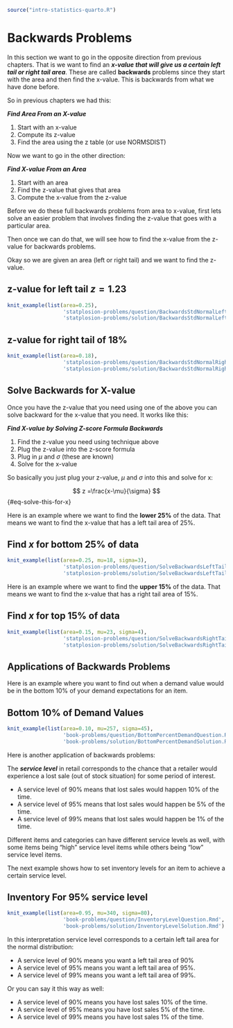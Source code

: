 ```r
source("intro-statistics-quarto.R")
```
# Backwards Problems {#backwards-problems}

In this section we want to go in the opposite direction from previous chapters. That is we want to find an **_x-value that will give us a certain left tail or right tail area_**. These are called **backwards** problems since they start with the area and then find the x-value. This is backwards from what we have done before.

So in previous chapters we had this:

_**Find Area From an X-value**_

1. Start with an x-value
1. Compute its z-value
1. Find the area using the z table (or use NORMSDIST)

Now we want to go in the other direction:

_**Find X-value From an Area**_

1. Start with an area
1. Find the z-value that gives that area
1. Compute the x-value from the z-value

Before we do these full backwards problems from area to x-value, first lets solve an easier problem that involves finding the z-value that goes with a particular area.

Then once we can do that, we will see how to find the x-value from the z-value for backwards problems.

Okay so we are given an area (left or right tail) and we want to find the z-value.

:::{#exm-z-value-for-left-tail-z-equals-1.23}
## z-value for left tail $z=1.23$
```r
knit_example(list(area=0.25),
                  'statplosion-problems/question/BackwardsStdNormalLeftQuestion.Rmd',
                  'statplosion-problems/solution/BackwardsStdNormalLeftSolution.Rmd')
```
:::

:::{#exm-z-value-for-right-tail-of-18-percent}
## z-value for right tail of $18\%$
```r
knit_example(list(area=0.18),
                  'statplosion-problems/question/BackwardsStdNormalRightQuestion.Rmd',
                  'statplosion-problems/solution/BackwardsStdNormalRightSolution.Rmd')
```
:::

## Solve Backwards for X-value

Once you have the z-value that you need using one of the above you can solve backward for the x-value that you need. It works like this:

_**Find X-value by Solving Z-score Formula Backwards**_

1. Find the z-value you need using technique above
1. Plug the z-value into the z-score formula
1. Plug in $\mu$ and $\sigma$ (these are known)
1. Solve for the x-value

So basically you just plug your z-value, $\mu$ and $\sigma$ into this and solve for x:

$$
z =\frac{x-\mu}{\sigma}
$$ {#eq-solve-this-for-x}

Here is an example where we want to find the **lower 25%** of the data. That means we want to find the x-value that has a left tail area of 25%.

:::{#exm-Find-x-for-bottom-25-percent-of-data}
## Find $x$ for bottom $25\%$ of data
```r
knit_example(list(area=0.25, mu=18, sigma=3),
                  'statplosion-problems/question/SolveBackwardsLeftTailQuestion.Rmd',
                  'statplosion-problems/solution/SolveBackwardsLeftTailSolution.Rmd')
```
:::

Here is an example where we want to find the **upper 15%** of the data. That means we want to find the x-value that has a right tail area of 15%.

:::{#exm-Find-x-for-top-15-percent-of-data}
## Find $x$ for top $15\%$ of data
```r
knit_example(list(area=0.15, mu=23, sigma=4),
                  'statplosion-problems/question/SolveBackwardsRightTailQuestion.Rmd',
                  'statplosion-problems/solution/SolveBackwardsRightTailSolution.Rmd')
```
:::

## Applications of Backwards Problems

Here is an example where you want to find out when a demand value would be in the bottom 10% of your demand expectations for an item.

:::{#exm-Bottom-10-percent-of-Demand-Values}
## Bottom $10\%$ of Demand Values
```r
knit_example(list(area=0.10, mu=257, sigma=45),
                  'book-problems/question/BottomPercentDemandQuestion.Rmd',
                  'book-problems/solution/BottomPercentDemandSolution.Rmd')
```
:::

Here is another application of backwards problems:

The **_service level_** in retail corresponds to the chance that a retailer would experience a lost sale (out of stock situation) for some period of interest.

- A service level of 90% means that lost sales would happen 10% of the time.
- A service level of 95% means that lost sales would happen be 5% of the time.
- A service level of 99% means that lost sales would happen be 1% of the time.

Different items and categories can have different service levels as well, with some items being "high" service level items while others being "low" service level items.

The next example shows how to set inventory levels for an item to achieve a certain service level.

:::{#exm-Inventory-For-95-percent-service-level}
## Inventory For $95\%$ service level
```r
knit_example(list(area=0.95, mu=340, sigma=80),
                  'book-problems/question/InventoryLevelQuestion.Rmd',
                  'book-problems/solution/InventoryLevelSolution.Rmd')
```
:::

In this interpretation service level corresponds to a certain left tail area for the normal distribution:

- A service level of 90% means you want a left tail area of 90%
- A service level of 95% means you want a left tail area of 95%.
- A service level of 99% means you want a left tail area of 99%.

Or you can say it this way as well:

- A service level of 90% means you have lost sales 10% of the time.
- A service level of 95% means you have lost sales 5% of the time.
- A service level of 99% means you have lost sales 1% of the time.


